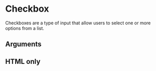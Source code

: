 
<Meta title="Components/Checkbox" component={Checkbox} argTypes={argTypes} />

# Checkbox

Checkboxes are a type of input that allow users to select one or more options from a list.


<Canvas>
  <Story story={stories.Default} name="Default" />
</Canvas>

## Arguments

<ArgsTable story="Default" />

## HTML only

<Canvas>
  <Story story={stories.HTML} name="html" />
</Canvas>
